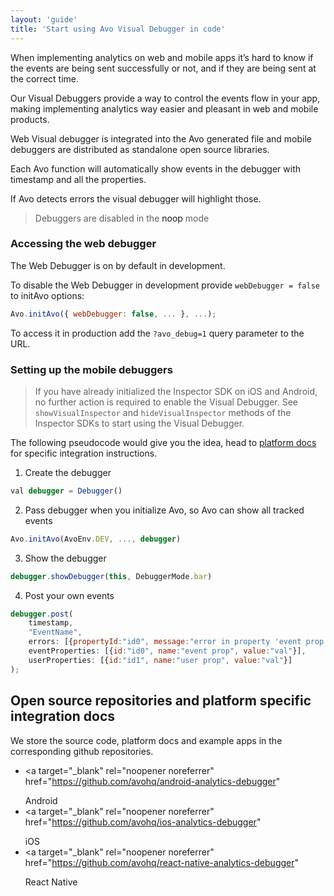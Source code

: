 ```yaml
---
layout: 'guide'
title: 'Start using Avo Visual Debugger in code'
---
```



When implementing analytics on web and mobile apps it’s hard to know if the events are being sent successfully or not, and if they are being sent at the correct time.

Our Visual Debuggers provide a way to control the events flow in your app, making implementing analytics way easier and pleasant in web and mobile products.

Web Visual debugger is integrated into the Avo generated file and mobile debuggers are distributed as standalone open source libraries.

Each Avo function will automatically show events in the debugger with timestamp and all the properties.

If Avo detects errors the visual debugger will highlight those.

> Debuggers are disabled in the <Link passHref href="/implementation/avo-and-unit-tests"><a>noop</a></Link> mode

### Accessing the web debugger

The Web Debugger is on by default in development.

To disable the Web Debugger in development provide `webDebugger = false` to initAvo options:

```javascript
Avo.initAvo({ webDebugger: false, ... }, ...);
```

To access it in production add the `?avo_debug=1` query parameter to the URL.

### Setting up the mobile debuggers

> If you have already initialized the Inspector SDK on iOS and Android, no further action is required to enable the Visual Debugger. See `showVisualInspector` and `hideVisualInspector` methods of the Inspector SDKs to start using the Visual Debugger.

The following pseudocode would give you the idea, head to <a href="#platform-docs">platform docs</a> for specific integration instructions.

1. Create the debugger

```javascript
val debugger = Debugger()
```

2. Pass debugger when you initialize Avo, so Avo can show all tracked events

```javascript
Avo.initAvo(AvoEnv.DEV, ..., debugger)
```

3. Show the debugger

```javascript
debugger.showDebugger(this, DebuggerMode.bar)
```

4. Post your own events

```javascript
debugger.post(
    timestamp,
    "EventName",
    errors: [{propertyId:"id0", message:"error in property 'event prop' with id 'id0'"}],
    eventProperties: [{id:"id0", name:"event prop", value:"val"}],
    userProperties: [{id:"id1", name:"user prop", value:"val"}]
);
```

## <a name="platform-docs"></a> Open source repositories and platform specific integration docs

We store the source code, platform docs and example apps in the corresponding github repositories.

- <a
    target="_blank"
    rel="noopener noreferrer"
    href="https://github.com/avohq/android-analytics-debugger"
  >
    Android
  </a>
- <a
    target="_blank"
    rel="noopener noreferrer"
    href="https://github.com/avohq/ios-analytics-debugger"
  >
    iOS
  </a>
- <a
    target="_blank"
    rel="noopener noreferrer"
    href="https://github.com/avohq/react-native-analytics-debugger"
  >
    React Native
  </a>
